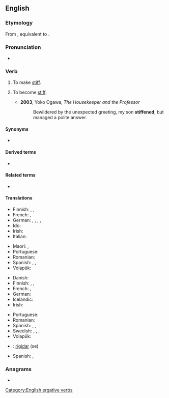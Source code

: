 ==English==

===Etymology===
From {{inh|en|enm|stifnen}}, equivalent to {{af|en|stiff|-en}}.

===Pronunciation===
* {{rhymes|ɪfən|lang=en}}

===Verb===
{{en-verb}}

# {{lb|en|transitive}} To make [[stiff]].
# {{lb|en|intransitive}} To become [[stiff]].
#* '''2003''', Yoko Ogawa, ''The Housekeeper and the Professor''
#*: Bewildered by the unexpected greeting, my son '''stiffened''', but managed a polite answer.

====Synonyms====
* {{l|en|starken}}

====Derived terms====
* {{l|en|stiffen up}}

====Related terms====
* {{l|en|stiff}}

====Translations====
{{trans-top|to make stiff}}
* Finnish: {{t|fi|jäykistää}}, {{t+|fi|jähmettää}}, {{t|fi|kangistaa}}
* French: {{t+|fr|raidir}}, {{t+|fr|endurcir}}
* German: {{t|de|aussteifen}}, {{t+|de|versteifen}}, {{t+|de|verstärken}}, {{t+|de|ertüchtigen}}, {{t|de|aufdoppeln}}
* Ido: {{t+|io|rigidigar}}
* Irish: {{t|ga|stalc}}
* Italian: {{t|it|irrigidire}}
{{trans-mid}}
* Maori: {{t|mi|whakamakiki}}, {{t|mi|whakawhena}}
* Portuguese: {{t+|pt|endurecer}}
* Romanian: {{t+|ro|întări}}
* Spanish: {{t+|es|atiesar}}, {{t+|es|entiesar}}, {{t+|es|endurecer}}
* Volapük: {{t+|vo|stifükön}}
{{trans-bottom}}

{{trans-top|to become stiff}}
* Danish: {{t|da|stivne}}
* Finnish: {{t+|fi|jäykistyä}}, {{t+|fi|jähmettyä}}, {{t+|fi|kangistua}}
* French: {{t+|fr|se raidir}}, {{t+|fr|s'endurcir}}
* German: {{t+|de|versteifen}}
* Icelandic: {{t|is|stífna}}
* Irish: {{t|ga|stalc}}
{{trans-mid}}
* Portuguese: {{t+|pt|endurecer}}
* Romanian: {{t+|ro|întări}}
* Spanish: {{t+|es|atiesarse}}, {{t+|es|entiesarse}}, {{t+|es|endurecerse}}
* Swedish: {{t+|sv|styvna}}, {{t+|sv|stelna}}, {{t+|sv|styv|alt=bli styv}}, {{t+|sv|stel|alt=bli stel}}
* Volapük: {{t+|vo|stifikön}}
{{trans-bottom}}

{{checktrans-top}}
* {{ttbc|ia}}: [[rigidar]] (se)
{{trans-mid}}
* Spanish: {{t+check|es|atiesar|alt=atiesarse}}, {{t+check|es|endurecer|alt=endurecerse}}
{{trans-bottom}}

===Anagrams===
* {{anagrams|en|infefts}}

[[Category:English ergative verbs]]